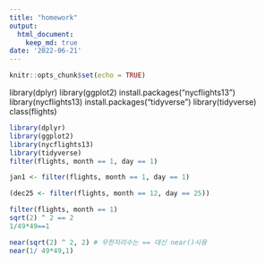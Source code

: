 ```yaml
---
title: "homework"
output:
  html_document:
    keep_md: true
date: '2022-06-21'
---
```


```r
knitr::opts_chunk$set(echo = TRUE)
```

library(dplyr)
library(ggplot2)
install.packages("nycflights13")
library(nycflights13)
install.packages("tidyverse")
library(tidyverse)
class(flights)
```r
library(dplyr)
library(ggplot2)
library(nycflights13)
library(tidyverse)
filter(flights, month == 1, day == 1)

jan1 <- filter(flights, month == 1, day == 1)

(dec25 <- filter(flights, month == 12, day == 25))

filter(flights, month == 1)
sqrt(2) ^ 2 == 2
1/49*49==1

near(sqrt(2) ^ 2, 2) # 무한자리수는 == 대신 near()사용
near(1/ 49*49,1)
```



